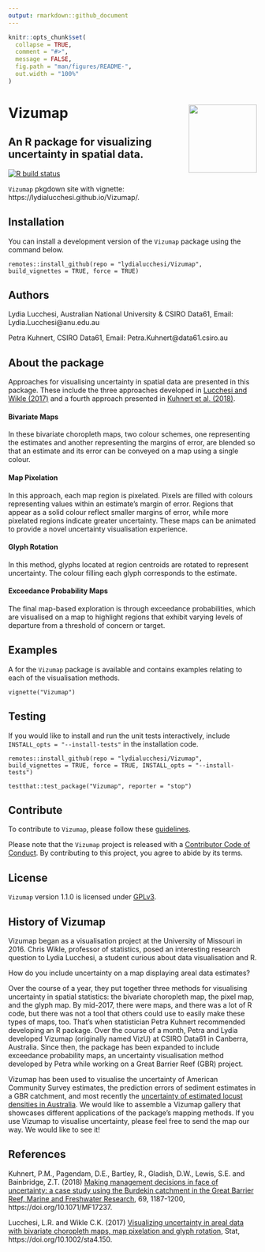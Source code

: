 ```yaml
---
output: rmarkdown::github_document
---
```


<!-- README.md is generated from README.Rmd. Please edit that file -->

```r
knitr::opts_chunk$set(
  collapse = TRUE,
  comment = "#>",
  message = FALSE,
  fig.path = "man/figures/README-",
  out.width = "100%"
)
```

# Vizumap <img src='man/figures/Vizumap_Hex.png' align="right" height="138.5" />
## An R package for visualizing uncertainty in spatial data. 

[![R build status](https://github.com/lydialucchesi/Vizumap/workflows/R-CMD-check/badge.svg)](https://github.com/lydialucchesi/Vizumap/actions)

`Vizumap` pkgdown site with vignette: https://lydialucchesi.github.io/Vizumap/.

## Installation

You can install a development version of the `Vizumap` package using the command below.

```
remotes::install_github(repo = "lydialucchesi/Vizumap", build_vignettes = TRUE, force = TRUE)
```
## Authors 

Lydia Lucchesi, Australian National University & CSIRO Data61,  Email: Lydia.Lucchesi@anu.edu.au

Petra Kuhnert, CSIRO Data61, Email: Petra.Kuhnert@data61.csiro.au 

## About the package

Approaches for visualising uncertainty in spatial data are presented in this package. These include the three approaches developed in [Lucchesi and Wikle (2017)](http://faculty.missouri.edu/~wiklec/LucchesiWikle2017Stat) and a fourth approach presented in [Kuhnert et al. (2018)](https://publications.csiro.au/publications/#publication/PIcsiro:EP168206).

#### Bivariate Maps

In these bivariate choropleth maps, two colour schemes, one representing the estimates and another representing the margins of error, are blended so that an estimate and its error can be conveyed on a map using a single colour. 

#### Map Pixelation

In this approach, each map region is pixelated. Pixels are filled with colours representing values within an estimate's margin of error. Regions that appear as a solid colour reflect smaller margins of error, while more pixelated regions indicate greater uncertainty. These maps can be animated to provide a novel uncertainty visualisation experience.

#### Glyph Rotation

In this method, glyphs located at region centroids are rotated to represent uncertainty. The colour filling each glyph corresponds to the estimate.

#### Exceedance Probability Maps

The final map-based exploration is through exceedance probabilities, which are visualised on a map to highlight regions that exhibit varying levels of departure from a threshold of concern or target. 

## Examples

A for the `Vizumap` package is available and contains examples relating to each of the visualisation methods.

```
vignette("Vizumap")
```

## Testing

If you would like to install and run the unit tests interactively, include `INSTALL_opts = "--install-tests"` in the installation code.

```
remotes::install_github(repo = "lydialucchesi/Vizumap", build_vignettes = TRUE, force = TRUE, INSTALL_opts = "--install-tests")

testthat::test_package("Vizumap", reporter = "stop")
```

## Contribute

To contribute to `Vizumap`, please follow these [guidelines](CONTRIBUTING.md).

Please note that the `Vizumap` project is released with a [Contributor Code of Conduct](CONDUCT.md). By contributing to this project, you agree to abide by its terms.

## License

`Vizumap` version 1.1.0 is licensed under [GPLv3](LICENSE.md).

## History of Vizumap

Vizumap began as a visualisation project at the University of Missouri in 2016. Chris Wikle, professor of statistics, posed an interesting research question to Lydia Lucchesi, a student curious about data visualisation and R.

How do you include uncertainty on a map displaying areal data estimates?

Over the course of a year, they put together three methods for visualising uncertainty in spatial statistics: the bivariate choropleth map, the pixel map, and the glyph map. By mid-2017, there were maps, and there was a lot of R code, but there was not a tool that others could use to easily make these types of maps, too. That’s when statistician Petra Kuhnert recommended developing an R package. Over the course of a month, Petra and Lydia developed Vizumap (originally named VizU) at CSIRO Data61 in Canberra, Australia. Since then, the package has been expanded to include exceedance probability maps, an uncertainty visualisation method developed by Petra while working on a Great Barrier Reef (GBR) project.

Vizumap has been used to visualise the uncertainty of American Community Survey estimates, the prediction errors of sediment estimates in a GBR catchment, and most recently the [uncertainty of estimated locust densities in Australia](https://www.nature.com/articles/s41598-020-73897-1/figures/4). We would like to assemble a Vizumap gallery that showcases different applications of the package’s mapping methods. If you use Vizumap to visualise uncertainty, please feel free to send the map our way. We would like to see it!

## References

Kuhnert, P.M., Pagendam, D.E., Bartley, R., Gladish, D.W., Lewis, S.E. and Bainbridge, Z.T. (2018) [Making management decisions in face of uncertainty: a case study using the Burdekin catchment in the Great Barrier Reef, Marine and Freshwater Research](https://publications.csiro.au/publications/#publication/PIcsiro:EP168206), 69, 1187-1200, https://doi.org/10.1071/MF17237.

Lucchesi, L.R. and Wikle C.K. (2017) [Visualizing uncertainty in areal data with bivariate choropleth maps, map pixelation and glyph rotation](http://faculty.missouri.edu/~wiklec/LucchesiWikle2017Stat), Stat, https://doi.org/10.1002/sta4.150.
